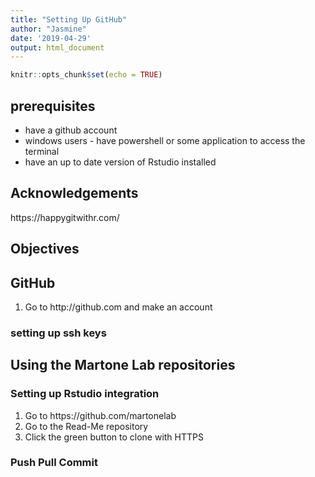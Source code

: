 ```yaml
---
title: "Setting Up GitHub"
author: "Jasmine"
date: '2019-04-29'
output: html_document
---
```


```r
knitr::opts_chunk$set(echo = TRUE)
```

## prerequisites
- have a github account
- windows users - have powershell or some application to access the terminal
- have an up to date version of Rstudio installed

## Acknowledgements
https://happygitwithr.com/

## Objectives

## GitHub
1. Go to http://github.com and make an account

### setting up ssh keys


## Using the Martone Lab repositories

### Setting up Rstudio integration
1. Go to https://github.com/martonelab
2. Go to the Read-Me repository
3. Click the green button to clone with HTTPS

### Push Pull Commit

